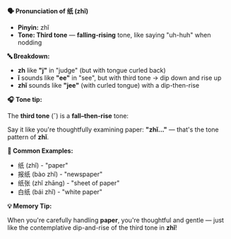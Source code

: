 **🗣️ Pronunciation of 纸 (zhǐ)**

- **Pinyin:** zhǐ
- **Tone: Third tone** — **falling-rising** tone, like saying "uh-huh" when nodding

**🔤 Breakdown:**

- **zh** like **"j"** in "judge" (but with tongue curled back)
- **ǐ** sounds like **"ee"** in "see", but with third tone → dip down and rise up
- **zhǐ** sounds like **"jee"** (with curled tongue) with a dip-then-rise

**🎧 Tone tip:**

The **third tone** (ˇ) is a **fall–then-rise** tone:

Say it like you're thoughtfully examining paper: **"zhǐ..."** — that's the tone pattern of **zhǐ**.

**📝 Common Examples:**

- 纸 (zhǐ) - "paper"
- 报纸 (bào zhǐ) - "newspaper"
- 纸张 (zhǐ zhāng) - "sheet of paper"
- 白纸 (bái zhǐ) - "white paper"

**💡 Memory Tip:**

When you're carefully handling **paper**, you're thoughtful and gentle — just like the contemplative
dip-and-rise of the third tone in **zhǐ**!

